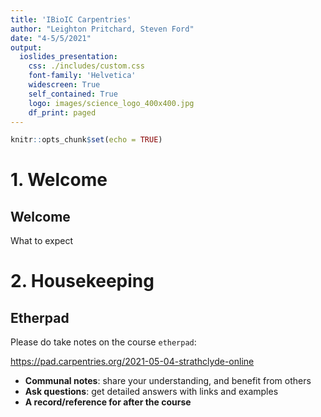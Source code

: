 ```yaml
---
title: 'IBioIC Carpentries'
author: "Leighton Pritchard, Steven Ford"
date: "4-5/5/2021"
output:
  ioslides_presentation:
    css: ./includes/custom.css
    font-family: 'Helvetica'
    widescreen: True
    self_contained: True
    logo: images/science_logo_400x400.jpg
    df_print: paged
---
```


```r
knitr::opts_chunk$set(echo = TRUE)
```

# 1. Welcome

## Welcome

<div class="attention">
What to expect
</div>




# 2. Housekeeping

## Etherpad

<div class="attention">
Please do take notes on the course `etherpad`:
</div>

[https://pad.carpentries.org/2021-05-04-strathclyde-online](https://pad.carpentries.org/2021-05-04-strathclyde-online)

<div class="highlight">
* **Communal notes**: share your understanding, and benefit from others
* **Ask questions**: get detailed answers with links and examples
* **A record/reference for after the course**
</div>
